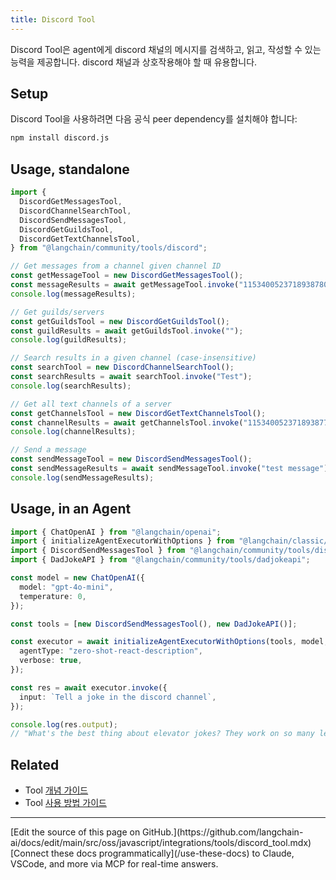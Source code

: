 ```yaml
---
title: Discord Tool
---
```


Discord Tool은 agent에게 discord 채널의 메시지를 검색하고, 읽고, 작성할 수 있는 능력을 제공합니다.
discord 채널과 상호작용해야 할 때 유용합니다.

## Setup

Discord Tool을 사용하려면 다음 공식 peer dependency를 설치해야 합니다:

```bash npm
npm install discord.js
```
## Usage, standalone

```typescript
import {
  DiscordGetMessagesTool,
  DiscordChannelSearchTool,
  DiscordSendMessagesTool,
  DiscordGetGuildsTool,
  DiscordGetTextChannelsTool,
} from "@langchain/community/tools/discord";

// Get messages from a channel given channel ID
const getMessageTool = new DiscordGetMessagesTool();
const messageResults = await getMessageTool.invoke("1153400523718938780");
console.log(messageResults);

// Get guilds/servers
const getGuildsTool = new DiscordGetGuildsTool();
const guildResults = await getGuildsTool.invoke("");
console.log(guildResults);

// Search results in a given channel (case-insensitive)
const searchTool = new DiscordChannelSearchTool();
const searchResults = await searchTool.invoke("Test");
console.log(searchResults);

// Get all text channels of a server
const getChannelsTool = new DiscordGetTextChannelsTool();
const channelResults = await getChannelsTool.invoke("1153400523718938775");
console.log(channelResults);

// Send a message
const sendMessageTool = new DiscordSendMessagesTool();
const sendMessageResults = await sendMessageTool.invoke("test message");
console.log(sendMessageResults);
```

## Usage, in an Agent

```typescript
import { ChatOpenAI } from "@langchain/openai";
import { initializeAgentExecutorWithOptions } from "@langchain/classic/agents";
import { DiscordSendMessagesTool } from "@langchain/community/tools/discord";
import { DadJokeAPI } from "@langchain/community/tools/dadjokeapi";

const model = new ChatOpenAI({
  model: "gpt-4o-mini",
  temperature: 0,
});

const tools = [new DiscordSendMessagesTool(), new DadJokeAPI()];

const executor = await initializeAgentExecutorWithOptions(tools, model, {
  agentType: "zero-shot-react-description",
  verbose: true,
});

const res = await executor.invoke({
  input: `Tell a joke in the discord channel`,
});

console.log(res.output);
// "What's the best thing about elevator jokes? They work on so many levels."
```

## Related

- Tool [개념 가이드](/oss/javascript/langchain/tools)
- Tool [사용 방법 가이드](/oss/javascript/langchain/tools)

---

<Callout icon="pen-to-square" iconType="regular">
    [Edit the source of this page on GitHub.](https://github.com/langchain-ai/docs/edit/main/src/oss/javascript/integrations/tools/discord_tool.mdx)
</Callout>
<Tip icon="terminal" iconType="regular">
    [Connect these docs programmatically](/use-these-docs) to Claude, VSCode, and more via MCP for    real-time answers.
</Tip>
